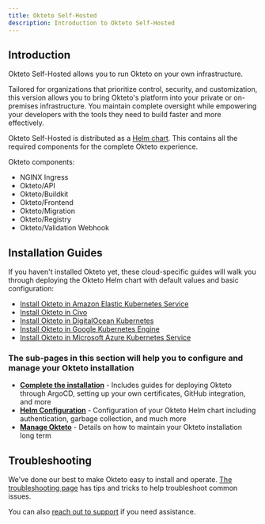 ```yaml
---
title: Okteto Self-Hosted
description: Introduction to Okteto Self-Hosted
---
```


## Introduction

Okteto Self-Hosted allows you to run Okteto on your own infrastructure.

Tailored for organizations that prioritize control, security, and customization, this version allows you to bring Okteto's platform into your private or on-premises infrastructure. You maintain complete oversight while empowering your developers with the tools they need to build faster and more effectively.

Okteto Self-Hosted is distributed as a [Helm chart](https://artifacthub.io/packages/helm/okteto/okteto).
This contains all the required components for the complete Okteto experience.

Okteto components:
- NGINX Ingress
- Okteto/API
- Okteto/Buildkit
- Okteto/Frontend
- Okteto/Migration
- Okteto/Registry
- Okteto/Validation Webhook

## Installation Guides

If you haven't installed Okteto yet, these cloud-specific guides will walk you through deploying the Okteto Helm chart with default values and basic configuration:

- [Install Okteto in Amazon Elastic Kubernetes Service](get-started/install/amazon-eks.mdx)
- [Install Okteto in Civo](get-started/install/civo.mdx)
- [Install Okteto in DigitalOcean Kubernetes](get-started/install/digitalocean-doks.mdx)
- [Install Okteto in Google Kubernetes Engine](get-started/install/google-gke.mdx)
- [Install Okteto in Microsoft Azure Kubernetes Service](get-started/install/microsoft-aks.mdx)

### The sub-pages in this section will help you to configure and manage your Okteto installation

- [**Complete the installation**](self-hosted/install/certificates/index.mdx) - Includes guides for deploying Okteto through ArgoCD, setting up your own certificates, GitHub integration, and more
- [**Helm Configuration**](self-hosted/helm-configuration.mdx) - Configuration of your Okteto Helm chart including authentication, garbage collection, and much more
- [**Manage Okteto**](self-hosted/manage/upgrade.mdx) - Details on how to maintain your Okteto installation long term

## Troubleshooting

We've done our best to make Okteto easy to install and operate. [The troubleshooting page](self-hosted/manage/troubleshooting.mdx) has tips and tricks to help troubleshoot common issues.

You can also [reach out to support](https://okteto.com/support) if you need assistance.